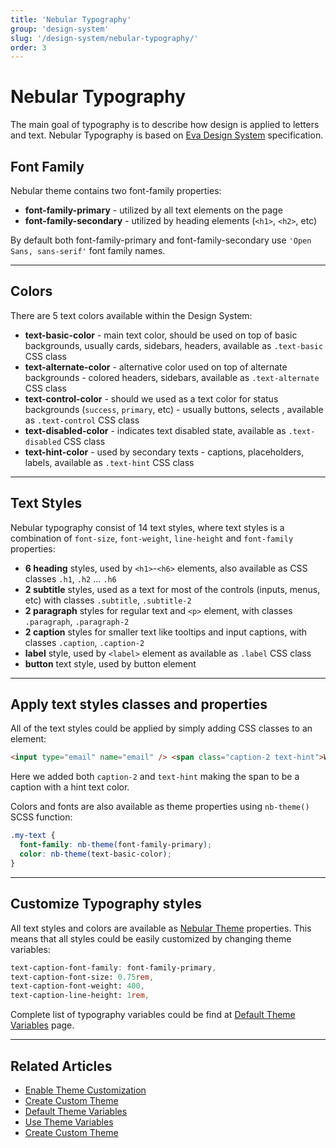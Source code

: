```yaml
---
title: 'Nebular Typography'
group: 'design-system'
slug: '/design-system/nebular-typography/'
order: 3
---
```


# Nebular Typography

The main goal of typography is to describe how design is applied to letters and text. Nebular Typography is based on [Eva Design System](https://eva.design?utm_campaign=eva_design%20-%20home%20-%20nebular%20intro&utm_source=nebular&utm_medium=referral&utm_content=nebular_typography) specification.

## Font Family

Nebular theme contains two font-family properties:

- **font-family-primary** - utilized by all text elements on the page
- **font-family-secondary** - utilized by heading elements (`<h1>`, `<h2>`, etc)

By default both font-family-primary and font-family-secondary use `'Open Sans, sans-serif'` font family names.

<hr />

## Colors

There are 5 text colors available within the Design System:

- **text-basic-color** - main text color, should be used on top of basic backgrounds, usually cards, sidebars, headers, available as `.text-basic` CSS class
- **text-alternate-color** - alternative color used on top of alternate backgrounds - colored headers, sidebars, available as `.text-alternate` CSS class
- **text-control-color** - should we used as a text color for status backgrounds (`success`, `primary`, etc) - usually buttons, selects , available as `.text-control` CSS class
- **text-disabled-color** - indicates text disabled state, available as `.text-disabled` CSS class
- **text-hint-color** - used by secondary texts - captions, placeholders, labels, available as `.text-hint` CSS class

<hr />

## Text Styles

Nebular typography consist of 14 text styles, where text styles is a combination of `font-size`, `font-weight`, `line-height` and `font-family` properties:

- **6 heading** styles, used by `<h1>`-`<h6>` elements, also available as CSS classes `.h1`, `.h2` ... `.h6`
- **2 subtitle** styles, used as a text for most of the controls (inputs, menus, etc) with classes `.subtitle`, `.subtitle-2`
- **2 paragraph** styles for regular text and `<p>` element, with classes `.paragraph`, `.paragraph-2`
- **2 caption** styles for smaller text like tooltips and input captions, with classes `.caption`, `.caption-2`
- **label** style, used by `<label>` element as available as `.label` CSS class
- **button** text style, used by button element

<hr />

## Apply text styles classes and properties

All of the text styles could be applied by simply adding CSS classes to an element:

```html
<input type="email" name="email" /> <span class="caption-2 text-hint">Work email address</span>
```

Here we added both `caption-2` and `text-hint` making the span to be a caption with a hint text color.

Colors and fonts are also available as theme properties using `nb-theme()` SCSS function:

```scss
.my-text {
  font-family: nb-theme(font-family-primary);
  color: nb-theme(text-basic-color);
}
```

<hr />

## Customize Typography styles

All text styles and colors are available as [Nebular Theme](docs/design-system/design-system-theme) properties.
This means that all styles could be easily customized by changing theme variables:

```scss
text-caption-font-family: font-family-primary,
text-caption-font-size: 0.75rem,
text-caption-font-weight: 400,
text-caption-line-height: 1rem,
```

Complete list of typography variables could be find at [Default Theme Variables](docs/design-system/default-theme) page.

<hr />

## Related Articles

- [Enable Theme Customization](docs/design-system/enable-customizable-theme)
- [Create Custom Theme](docs/design-system/create-custom-theme)
- [Default Theme Variables](docs/design-system/default-theme)
- [Use Theme Variables](docs/design-system/use-theme-variables)
- [Create Custom Theme](docs/design-system/create-custom-theme)
